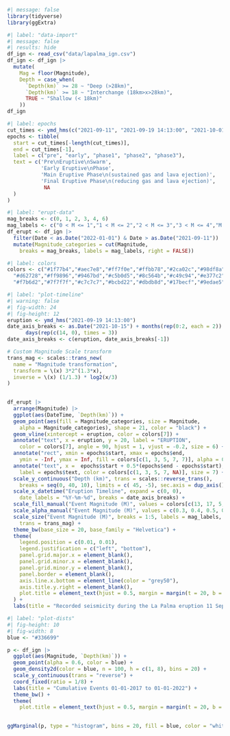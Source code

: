 

```r
#| message: false
library(tidyverse)
library(ggExtra)
```

```r
#| label: "data-import"
#| message: false
#| results: hide
df_ign <- read_csv("data/lapalma_ign.csv")
df_ign <- df_ign |>
  mutate(
    Mag = floor(Magnitude),
    Depth = case_when(
      `Depth(km)` >= 28 ~ "Deep (>28km)",
      `Depth(km)` >= 18 ~ "Interchange (18km>x>28km)",
      TRUE ~ "Shallow (< 18km)"
    ))
df_ign
```


```r
#| label: epochs
cut_times <- ymd_hms(c("2021-09-11", "2021-09-19 14:13:00", "2021-10-01", "2021-12-01", "2021-12-31", "2022-01-01"), truncated = 3)
epochs <- tibble(
  start = cut_times[-length(cut_times)], 
  end = cut_times[-1], 
  label = c("pre", "early", "phase1", "phase2", "phase3"),
  text = c('Pre\nEruptive\nSwarm', 
           'Early Eruptive\nPhase',
           'Main Eruptive Phase\n(sustained gas and lava ejection)', 
           'Final Eruptive Phase\n(reducing gas and lava ejection)',
            NA
  )
)
```


```r
#| label: "erupt-data"
mag_breaks <- c(0, 1, 2, 3, 4, 6)
mag_labels <- c("0 < M <= 1","1 < M <= 2","2 < M <= 3","3 < M <= 4","M > 4")
df_erupt <- df_ign |>
  filter(Date < as.Date("2022-01-01") & Date > as.Date("2021-09-11")) |>
  mutate(Magnitude_categories = cut(Magnitude, 
    breaks = mag_breaks, labels = mag_labels, right = FALSE))
```


```r
#| label: colors
colors <- c("#1f77b4","#aec7e8","#ff7f0e","#ffbb78","#2ca02c","#98df8a",
  "#d62728","#ff9896","#9467bd","#c5b0d5","#8c564b","#c49c94","#e377c2",
  "#f7b6d2","#7f7f7f","#c7c7c7","#bcbd22","#dbdb8d","#17becf","#9edae5")
```

```r
#| label: "plot-timeline"
#| warning: false
#| fig-width: 24
#| fig-height: 12
eruption <- ymd_hms("2021-09-19 14:13:00")
date_axis_breaks <- as.Date("2021-10-15") + months(rep(0:2, each = 2)) - 
      days(rep(c(14, 0), times = 3))
date_axis_breaks <- c(eruption, date_axis_breaks[-1])

# Custom Magnitude Scale transform
trans_mag <- scales::trans_new(
  name = "Magnitude transformation",
  transform = \(x) 3*2^(1.3*x),
  inverse = \(x) (1/1.3) * log2(x/3)
)

  
df_erupt |>
  arrange(Magnitude) |> 
  ggplot(aes(DateTime, `Depth(km)`)) + 
  geom_point(aes(fill = Magnitude_categories, size = Magnitude,
    alpha = Magnitude_categories), shape = 21, color = "black") +
  geom_vline(xintercept = eruption, color = colors[7]) +
  annotate("text", x = eruption, y = 20, label = "ERUPTION", 
    color = colors[7], angle = 90, hjust = 1, vjust = -0.2, size = 6) +
  annotate("rect", xmin = epochs$start, xmax = epochs$end,
    ymin = -Inf, ymax = Inf, fill = colors[c(1, 3, 5, 7, 7)], alpha = 0.1) + 
  annotate("text", x =  epochs$start + 0.5*(epochs$end - epochs$start), y = -4, 
    label = epochs$text, color = colors[c(1, 3, 5, 7, NA)], size = 7) +
  scale_y_continuous("Depth (km)", trans = scales::reverse_trans(), 
    breaks = seq(0, 40, 10), limits = c( 45, -5), sec.axis = dup_axis()) +
  scale_x_datetime("Eruption Timeline", expand = c(0, 0), 
    date_labels = "%Y-%m-%d", breaks = date_axis_breaks) +
  scale_fill_manual("Event Magnitude (M)", values = colors[c(13, 17, 5, 3, 7)]) +
  scale_alpha_manual("Event Magnitude (M)", values = c(0.3, 0.4, 0.5, 0.6, 0.8)) +
  scale_size("Event Magnitude (M)", breaks = 1:5, labels = mag_labels, 
    trans = trans_mag) +
  theme_bw(base_size = 20, base_family = "Helvetica") + 
  theme(
    legend.position = c(0.01, 0.01), 
    legend.justification = c("left", "bottom"),
    panel.grid.major.x = element_blank(),
    panel.grid.minor.x = element_blank(),
    panel.grid.minor.y = element_blank(),
    panel.border = element_blank(),
    axis.line.x.bottom = element_line(color = "grey50"),
    axis.title.y.right = element_blank(),
    plot.title = element_text(hjust = 0.5, margin = margin(t = 20, b = 20))
  ) +
  labs(title = "Recorded seismicity during the La Palma eruption 11 September - 15 December 2021 (INVOLCAN Dataset)")
```

```r
#| label: "plot-dists"
#| fig-height: 10
#| fig-width: 8
blue <- "#336699"

p <- df_ign |> 
  ggplot(aes(Magnitude, `Depth(km)`)) +
  geom_point(alpha = 0.6, color = blue) +
  geom_density2d(color = blue, n = 100, h = c(1, 8), bins = 20) + 
  scale_y_continuous(trans = "reverse") +
  coord_fixed(ratio = 1/8) +
  labs(title = "Cumulative Events 01-01-2017 to 01-01-2022") + 
  theme_bw() +
  theme(
    plot.title = element_text(hjust = 0.5, margin = margin(t = 20, b = 20))) 
  

ggMarginal(p, type = "histogram", bins = 20, fill = blue, color = "white") 
```

